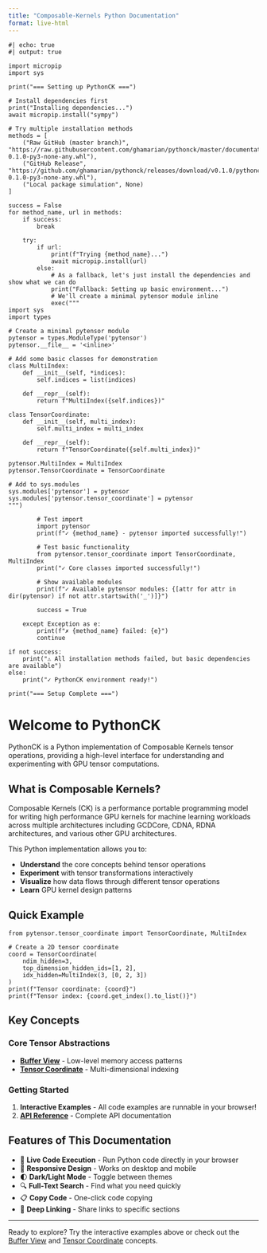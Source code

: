 ```yaml
---
title: "Composable-Kernels Python Documentation"
format: live-html
---
```


```pyodide
#| echo: true
#| output: true

import micropip
import sys

print("=== Setting up PythonCK ===")

# Install dependencies first
print("Installing dependencies...")
await micropip.install("sympy")

# Try multiple installation methods
methods = [
    ("Raw GitHub (master branch)", "https://raw.githubusercontent.com/ghamarian/pythonck/master/documentation/pythonck-0.1.0-py3-none-any.whl"),
    ("GitHub Release", "https://github.com/ghamarian/pythonck/releases/download/v0.1.0/pythonck-0.1.0-py3-none-any.whl"),
    ("Local package simulation", None)
]

success = False
for method_name, url in methods:
    if success:
        break
        
    try:
        if url:
            print(f"Trying {method_name}...")
            await micropip.install(url)
        else:
            # As a fallback, let's just install the dependencies and show what we can do
            print("Fallback: Setting up basic environment...")
            # We'll create a minimal pytensor module inline
            exec("""
import sys
import types

# Create a minimal pytensor module
pytensor = types.ModuleType('pytensor')
pytensor.__file__ = '<inline>'

# Add some basic classes for demonstration
class MultiIndex:
    def __init__(self, *indices):
        self.indices = list(indices)
    
    def __repr__(self):
        return f"MultiIndex({self.indices})"

class TensorCoordinate:
    def __init__(self, multi_index):
        self.multi_index = multi_index
    
    def __repr__(self):
        return f"TensorCoordinate({self.multi_index})"

pytensor.MultiIndex = MultiIndex
pytensor.TensorCoordinate = TensorCoordinate

# Add to sys.modules
sys.modules['pytensor'] = pytensor
sys.modules['pytensor.tensor_coordinate'] = pytensor
""")
        
        # Test import
        import pytensor
        print(f"✓ {method_name} - pytensor imported successfully!")
        
        # Test basic functionality
        from pytensor.tensor_coordinate import TensorCoordinate, MultiIndex
        print("✓ Core classes imported successfully!")
        
        # Show available modules
        print(f"✓ Available pytensor modules: {[attr for attr in dir(pytensor) if not attr.startswith('_')]}")
        
        success = True
        
    except Exception as e:
        print(f"✗ {method_name} failed: {e}")
        continue

if not success:
    print("⚠ All installation methods failed, but basic dependencies are available")
else:
    print("✓ PythonCK environment ready!")

print("=== Setup Complete ===")
```

# Welcome to PythonCK

PythonCK is a Python implementation of Composable Kernels tensor operations, providing a high-level interface for understanding and experimenting with GPU tensor computations.

## What is Composable Kernels?

Composable Kernels (CK) is a performance portable programming model for writing high performance GPU kernels for machine learning workloads across multiple architectures including GCDCore, CDNA, RDNA architectures, and various other GPU architectures.

This Python implementation allows you to:

- **Understand** the core concepts behind tensor operations
- **Experiment** with tensor transformations interactively
- **Visualize** how data flows through different tensor operations
- **Learn** GPU kernel design patterns

## Quick Example

```pyodide
from pytensor.tensor_coordinate import TensorCoordinate, MultiIndex

# Create a 2D tensor coordinate
coord = TensorCoordinate(
    ndim_hidden=3,
    top_dimension_hidden_ids=[1, 2],
    idx_hidden=MultiIndex(3, [0, 2, 3])
)
print(f"Tensor coordinate: {coord}")
print(f"Tensor index: {coord.get_index().to_list()}")
```

## Key Concepts

### Core Tensor Abstractions
- **[Buffer View](concepts/buffer-view.qmd)** - Low-level memory access patterns
- **[Tensor Coordinate](concepts/tensor-coordinate.qmd)** - Multi-dimensional indexing

### Getting Started

1. **Interactive Examples** - All code examples are runnable in your browser!
2. **[API Reference](api/index.qmd)** - Complete API documentation

## Features of This Documentation

- 🏃 **Live Code Execution** - Run Python code directly in your browser
- 📱 **Responsive Design** - Works on desktop and mobile
- 🌓 **Dark/Light Mode** - Toggle between themes
- 🔍 **Full-Text Search** - Find what you need quickly
- 📋 **Copy Code** - One-click code copying
- 🔗 **Deep Linking** - Share links to specific sections

---

Ready to explore? Try the interactive examples above or check out the [Buffer View](concepts/buffer-view.qmd) and [Tensor Coordinate](concepts/tensor-coordinate.qmd) concepts.